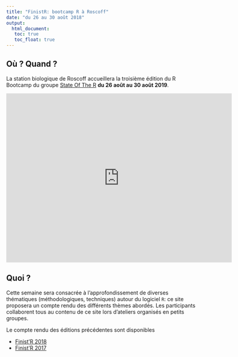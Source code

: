 ```yaml
---
title: "FinistR: bootcamp R à Roscoff"
date: "du 26 au 30 août 2018"
output: 
  html_document:
   toc: true
   toc_float: true
---
```


## Où ? Quand ?


La station biologique de Roscoff accueillera la troisième édition du R Bootcamp  du groupe  [State Of The R](https://stateofther.github.io/) **du 26 août  au 30 août 2019**.

<iframe src="https://www.google.com/maps/embed?pb=!1m17!1m11!1m3!1d863.0230997053625!2d-3.987533179360306!3d48.72647094495075!2m2!1f0!2f0!3m2!1i1024!2i768!4f13.1!3m3!1m2!1s0x4813e153cbdda967%3A0x6cd2956ee2bb8cfb!2sStation+Biologique+de+Roscoff!5e1!3m2!1sfr!2sfr!4v1557410926937!5m2!1sfr!2sfr" width="600" height="450" frameborder="0" style="border:0" allowfullscreen></iframe>

## Quoi ?

Cette semaine sera consacrée à l'approfondissement de diverses thématiques (méthodologiques, techniques) autour du logiciel `R`: ce site proposera un compte rendu des différents thèmes abordés. Les participants collaborent tous au contenu de ce site lors d'ateliers organisés en petits groupes.

Le compte rendu des éditions précédentes sont disponibles 

  - [Finist'R 2018](https://stateofther.github.io/finistR2018/)
  - [Finist'R 2017](https://stateofther.github.io/finistR2017/)

<!-- ## Qui -->

<!-- ![Équipe finistR2018](img/finisteR18_1.jpg) -->

<!-- ### 1er rang -->

<!-- - [Marie Perrot](https://www6.inra.fr/mia-paris/Equipes/Membres/Marie-Perrot-Dockes) (UMR MIA Paris) -->
<!-- - [Timothée Tabouy](https://tabouyt.github.io/) (UMR MIA Paris) -->
<!-- - [Félix Cheysson](Félix Cheysson • Research - Institut Pasteur) (UMR MIA Paris) -->
<!-- - [Mathieu Carmassi](https://mathieucarmassi.github.io/) (UMR MIA Paris - EDF) -->

<!-- ### 2ème rang -->

<!-- - [Marie-Pierre Étienne](https://irmar.univ-rennes1.fr/interlocuteurs/marie-pierre-etienne) (IRMAR/ Agrocampus Ouest) -->
<!-- - [Antoine Bichat](https://github.com/abichat) (UMR Maiage - INRA) -->
<!-- - [Julien Chiquet](http://julien.cremeriefamily.info) (UMR MIA Paris - INRA) -->
<!-- - [Sophie Donnet](https://www6.inra.fr/mia-paris/Equipes/Membres/Sophie-Donnet) (UMR MIA Paris - INRA),  -->

<!-- ### 3ème rang -->

<!-- - Bewentaoré Sawadogo (UMR MIA Paris) -->
<!-- - [Pierre Gloaguen](https://papayoun.github.io/) (UMR MIA Paris - Agroparistech) -->
<!-- - [Avner Bar-Hen](https://twitter.com/a_bh?lang=en) (CNAM) -->
<!-- - [Saint-Clair Chabert-Liddell](https://www.linkedin.com/in/saint-clair-chabert-liddell-33728b145) (UMR MIA Paris) -->
<!-- - [Vincent Runge](https://vincentrunge.github.io/) (UMR LaMME - Université  Paris Saclay) -->
<!-- - [Jean-Baptiste Lecomte](https://www6.rennes.inra.fr/ese/PERSONNELS/Personne_umr/(idpers)/280/(idlang)/) (UMR ESE - Agrocampus Ouest) -->
<!-- - [Gabriel Lang](https://www6.inra.fr/mia-paris/Equipes/Membres/Gabriel-Lang) (UMR MIA Paris - Agroparistech) -->
<!-- - [Raphaëlle Momal](https://rmomal.github.io) (UMR MIA Paris) -->
<!-- - [Pierre Navaro](https://irmar.univ-rennes1.fr/interlocuteurs/pierre-navaro) (IRMAR - CNRS) -->
<!-- - [Éric Parent](https://www6.inra.fr/mia-paris/Equipes/Membres/Eric-Parent) (UMR MIA Paris - Agroparistech) -->

<!-- ## Planning indicatif -->

<!-- ```{r programme, echo = FALSE} -->
<!-- library(tidyr) -->
<!-- library(dplyr) -->
<!-- library(tibble) -->

<!-- programme <- readODS::read.ods(file = '../Programme.ods')[[1]] %>%  -->
<!--   rename(Horaire = A, Lundi = B, Mardi = C, Mercredi = D, Jeudi = E, Vendredi = F) %>%  -->
<!--   filter(!(Horaire == '')) -->

<!-- DT::datatable(programme) %>% DT::formatStyle( columns = colnames(programme)[-1], -->
<!--   backgroundColor = DT::styleEqual(c('','Repas', 'Pause','Atelier 1 : Web scraping/ Textmining', 'Atelier 2 : R Interface', 'Atelier 3 : bonnes pratiques de programmation','Atelier 4 : SIG et représentation graphique', 'Rappel d\'optimisation', 'Package', 'Base de données', 'Atelier 3 : Point P. Navarro','Atelier 1 : Bilan','Atelier 2 : Bilan','Atelier 3 : Bilan','Atelier 4 : Bilan', 'Bilan', 'Finalisation des rendus' ), c('lightgray','#c9dfe8', '#c9dfe8','#def7cf',  '#c3f2a7','#b5f48d','#96e863','#f2fc9c', '#f2fc9c', '#f2fc9c', '#f2fc9c', '#9ceefc', '#9ceefc', '#9ceefc', '#9ceefc', '#9ceefc', '#9ceefc') )) -->
<!-- ``` -->

<!-- Les séquences en vert correspondent à des séances d'atelier en sous groupes. Les séquences en jaune correspondent à un panorama du sujet indiqué, tandis que les séquences en bleu correspondent à des temps de réflexion et rédaction sur le rendu final. -->

